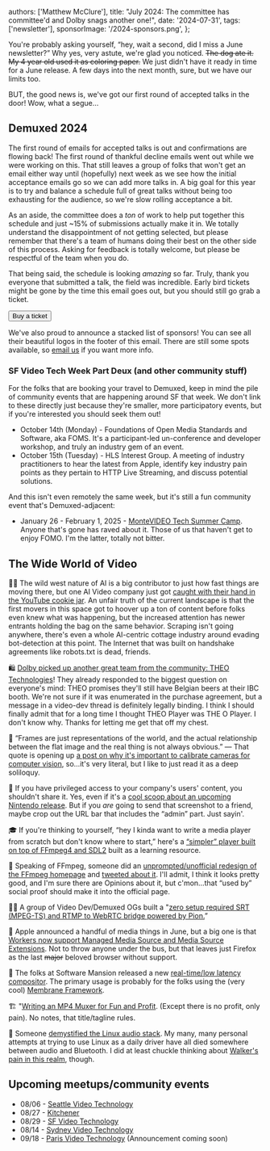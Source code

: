   authors: ['Matthew McClure'],
  title: "July 2024: The committee has committee'd and Dolby snags another one!",
  date: '2024-07-31',
  tags: ['newsletter'],
  sponsorImage: '/2024-sponsors.png',
};


You're probably asking yourself, “hey, wait a second, did I miss a June newsletter?” Why yes, very astute, we're glad you noticed. ~~The dog ate it.~~ ~~My 4 year old used it as coloring paper.~~ We just didn't have it ready in time for a June release. A few days into the next month, sure, but we have our limits too.

BUT, the good news is, we've got our first round of accepted talks in the door! Wow, what a segue…

## Demuxed 2024

The first round of emails for accepted talks is out and confirmations are flowing back! The first round of thankful decline emails went out while we were working on this. That still leaves a group of folks that won't get an email either way until (hopefully) next week as we see how the initial acceptance emails go so we can add more talks in. A big goal for this year is to try and balance a schedule full of great talks without being too exhausting for the audience, so we're slow rolling acceptance a bit.

As an aside, the committee does a *ton* of work to help put together this schedule and just ~15% of submissions actually make it in. We totally understand the disappointment of not getting selected, but please remember that there's a team of humans doing their best on the other side of this process. Asking for feedback is totally welcome, but please be respectful of the team when you do.

That being said, the schedule is looking *amazing* so far. Truly, thank you everyone that submitted a talk, the field was incredible. Early bird tickets might be gone by the time this email goes out, but you should still go grab a ticket.

<Link href="https://tickets.demuxed.com">
  <Button>Buy a ticket</Button>
</Link>

We've also proud to announce a stacked list of sponsors! You can see all their beautiful logos in the footer of this email. There are still some spots available, so [email us](mailto:sponsor@demuxed.com) if you want more info.

### SF Video Tech Week Part Deux (and other community stuff)

For the folks that are booking your travel to Demuxed, keep in mind the pile of community events that are happening around SF that week. We don't link to these directly just because they're smaller, more participatory events, but if you're interested you should seek them out!

- October 14th (Monday) - Foundations of Open Media Standards and Software, aka FOMS. It's a participant-led un-conference and developer workshop, and truly an industry gem of an event.
- October 15th (Tuesday) - HLS Interest Group. A meeting of industry practitioners to hear the latest from Apple, identify key industry pain points as they pertain to HTTP Live Streaming, and discuss potential solutions.

And this isn't even remotely the same week, but it's still a fun community event that's Demuxed-adjacent:

- January 26 - February 1, 2025 - [MonteVIDEO Tech Summer Camp](https://montevideotech.dev/summercamp2025/). Anyone that's gone has raved about it. Those of us that haven't get to enjoy FOMO. I'm the latter, totally not bitter.

## The Wide World of Video

👩‍⚖️ The wild west nature of AI is a big contributor to just how fast things are moving there, but one AI Video company just got [caught with their hand in the YouTube cookie jar](https://www.404media.co/runway-ai-image-generator-training-data-youtube/). An unfair truth of the current landscape is that the first movers in this space got to hoover up a ton of content before folks even knew what was happening, but the increased attention has newer entrants holding the bag on the same behavior. Scraping isn't going anywhere, there's even a whole AI-centric cottage industry around evading bot-detection at this point. The Internet that was built on handshake agreements like robots.txt is dead, friends.

🛍️ [Dolby picked up another great team from the community: THEO Technologies](https://www.theoplayer.com/blog/theo-technologies-is-joining-dolby)! They already responded to the biggest question on everyone's mind: THEO promises they'll still have Belgian beers at their IBC booth. We're not sure if it was enumerated in the purchase agreement, but a message in a video-dev thread is definitely legally binding. I think I should finally admit that for a long time I thought THEO Player was THE O Player. I don't know why. Thanks for letting me get that off my chest.

🎨 “Frames are just representations of the world, and the actual relationship between the flat image and the real thing is not always obvious.” — That quote is opening up [a post on why it's important to calibrate cameras for computer vision](https://www.notion.so/July-2024-ac0f7b025cda46f980e4943b00855f7b?pvs=21), so…it's very literal, but I like to just read it as a deep soliloquy.

🥷 If you have privileged access to your company's users' content, you shouldn't share it. Yes, even if it's a [cool scoop about an upcoming Nintendo release](https://www.gamesradar.com/games/platformer/nintendo-leak-reportedly-came-from-an-employee-accessing-private-youtube-videos-but-google-says-it-was-non-intentional-because-they-only-showed-it-to-a-friend/). But if you *are* going to send that screenshot to a friend, maybe crop out the URL bar that includes the “admin” part. Just sayin'. 

🎓 If you're thinking to yourself, “hey I kinda want to write a media player from scratch but don't know where to start,” here's a [“simpler” player built on top of FFmpeg4 and SDL2](https://github.com/piaodazhu/simpleFFplay) built as a learning resource.

💅 Speaking of FFmpeg, someone did an [unprompted/unofficial redesign of the FFmpeg homepage](https://ffmpeg.bufferhead.com/) and [tweeted about it](https://x.com/bufferhead_/status/1804163778793119855). I'll admit, I think it looks pretty good, and I'm sure there are Opinions about it, but c'mon…that “used by” social proof should make it into the official page. 

🧑‍💻 A group of Video Dev/Demuxed OGs built a "[zero setup required SRT (MPEG-TS) and RTMP to WebRTC bridge powered by Pion.](https://github.com/flavioribeiro/donut)”

🍏 Apple announced a handful of media things in June, but a big one is that [Workers now support  Managed Media Source and Media Source Extensions](https://webkit.org/blog/15443/news-from-wwdc24-webkit-in-safari-18-beta/). Not to throw anyone under the bus, but that leaves just Firefox as the last ~~major~~ beloved browser without support.

🧩 The folks at Software Mansion released a new [real-time/low latency compositor](https://compositor.live/). The primary usage is probably for the folks using the (very cool) [Membrane Framework](https://github.com/membraneframework/membrane_live_compositor_plugin).

🏗️ "[Writing an MP4 Muxer for Fun and Profit](https://obsproject.com/blog/obs-studio-hybrid-mp4). (Except there is no profit, only pain). No notes, that title/tagline rules. 

🐧 Someone [demystified the Linux audio stack](https://blog.rtrace.io/posts/the-linux-audio-stack-demystified/). My many, many personal attempts at trying to use Linux as a daily driver have all died somewhere between audio and Bluetooth. I did at least chuckle thinking about [Walker's pain in this realm](https://www.youtube.com/watch?v=m0yNWtCeWh8), though. 

## Upcoming meetups/community events

- 08/06 - [Seattle Video Technology](https://events.gomomento.com/86meetup)
- 08/27 - [Kitchener](https://www.meetup.com/kw-video-technology/events/fvbrjtygclbkc/)
- 08/29 - [SF Video Technology](https://www.meetup.com/sf-video-technology/events/301385617/)
- 08/14 - [Sydney Video Technology](https://www.meetup.com/sydney-video-technology/events/302560627/)
- 09/18 - [Paris Video Technology](https://www.meetup.com/Paris-Video-Tech/) (Announcement coming soon)
